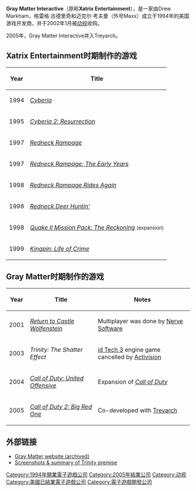 {{NoteTA
| G1=Games
}}
{{Infobox company
| name = Gray Matter Interactive
| logo =
| type =
| fate = 合并到[[Treyarch|Treyarch]]
| successor = [[Treyarch|Treyarch]]
| foundation = 1994
| defunct = 2005
| location_city = 加利福利亚州洛杉矶
| location_country = [[美国|美国]]
| key_people =
| industry =
| products = ''[[Cyberia_(video_game)|Cyberia]]''<br>''[[Redneck_Rampage|Redneck Rampage]]''<br>''[[Return_to_Castle_Wolfenstein|Return to Castle Wolfenstein]]''<br>''[[Call_of_Duty:_United_Offensive|Call of Duty: United Offensive]]''
| revenue =
| operating_income =
| net_income =
| num_employees =
| parent = [[动视|动视]]
| homepage = [http://web.archive.org/web/20020118080341/http://www.gmistudios.com/ gmistudios.com]
}}

'''Gray Matter Interactive'''（原称'''Xatrix Entertainment'''），是一家由Drew Markham，格雷格·古德里奇和迈克尔·考夫曼（外号Maxx）成立于1994年的美国游戏开发商，并于2002年1月被[[动视|动视]]收购。

2005年，Gray Matter Interactive并入Treyarch。

== Xatrix Entertainment时期制作的游戏 ==

{| class="wikitable sortable"
|-
! Year !! Title
|-
| 1994
| ''[[Cyberia_(video_game)|Cyberia]]''
|-
| 1995
| ''[[Cyberia_(video_game)#Sequel|Cyberia 2: Resurrection]]''
|-
| 1997
| ''[[Redneck_Rampage|Redneck Rampage]]''
|-
| 1997
| ''[[Redneck_Rampage#Redneck_Rampage:_The_Early_Years|Redneck Rampage: The Early Years]]''
|-
| 1998
| ''[[Redneck_Rampage#Redneck_Rampage_Rides_Again|Redneck Rampage Rides Again]]''
|-
| 1998
| ''[[Redneck_Rampage#Redneck_Deer_Huntin'|Redneck Deer Huntin']]''
|-
| 1998
| ''[[Quake_II#Quake_II_Mission_Pack:_The_Reckoning|Quake II Mission Pack: The Reckoning]]'' <small>(expansion)</small>
|-
| 1999
| ''[[Kingpin:_Life_of_Crime|Kingpin: Life of Crime]]''
|}

== Gray Matter时期制作的游戏 ==

{| class="wikitable sortable"
|-
! Year !! Title !!  Notes
|-
| 2001
| ''[[Return_to_Castle_Wolfenstein|Return to Castle Wolfenstein]]''
| Multiplayer was done by [[Nerve_Software|Nerve Software]]
|-
| 2003
| ''Trinity: The Shatter Effect''
| [[id_Tech_3|id Tech 3]] engine game cancelled by [[Activision|Activision]]
|-
| 2004
| ''[[Call_of_Duty:_United_Offensive|Call of Duty: United Offensive]]''
| Expansion of ''[[Call_of_Duty_(video_game)|Call of Duty]]''
|-
| 2005
| ''[[Call_of_Duty_2:_Big_Red_One|Call of Duty 2: Big Red One]]''
| Co-developed with [[Treyarch|Treyarch]]
|}

== 外部链接 ==

* [https://web.archive.org/web/20080806110344/http://www.gmistudios.com/ Gray Matter website (archived)]
* [http://pc.ign.com/objects/552/552332.html Screenshots & summary of Trinity premise] {{Wayback|url=http://pc.ign.com/objects/552/552332.html |date=20120312110755 }}

{{动视}}

{{DEFAULTSORT:Gray Matter Interactive}}
[[Category:1994年開業電子遊戲公司|Category:1994年開業電子遊戲公司]]
[[Category:2005年結業公司|Category:2005年結業公司]]
[[Category:动视|Category:动视]]
[[Category:美國已結業電子遊戲公司|Category:美國已結業電子遊戲公司]]
[[Category:電子遊戲開發公司|Category:電子遊戲開發公司]]

{{Activision-stub}}
{{US-videogame-company-stub}}